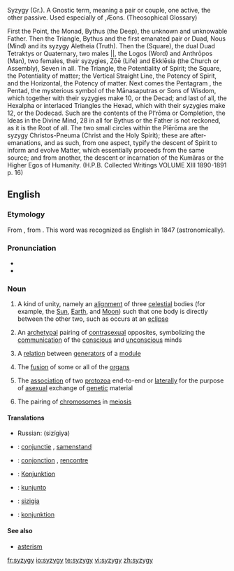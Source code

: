 {{was wotd|2006|January|28}}
Syzygy (Gr.). A Gnostic term, meaning a pair or couple, one active, the other passive. Used especially of ,Æons.         (Theosophical Glossary) 


First the Point, the Monad, Bythus (the Deep), the unknown and unknowable Father. Then the  Triangle, Bythus and the first emanated pair or Duad, Nous (Mind) and its syzygy Aletheia (Truth). Then the  (Square), the dual Duad Tetraktys or Quaternary, two males ||, the Logos (Word) and Anthrōpos (Man), two females, their syzygies, Zōē (Life) and Ekklēsia (the Church or Assembly), Seven in all. The Triangle, the Potentiality of Spirit; the Square, the Potentiality of matter; the Vertical Straight Line, the Potency of Spirit, and the Horizontal, the Potency of matter. Next comes the Pentagram , the Pentad, the mysterious symbol of the Mānasaputras or Sons of Wisdom, which together with their syzygies make 10, or the Decad; and last of all, the Hexalpha or interlaced Triangles the Hexad, which with their syzygies make 12, or the Dodecad. Such are the contents of the Pl‘rōma or Completion, the Ideas in the Divine Mind, 28 in all for Bythus or the Father is not reckoned, as it is the Root of all. The two small circles within the Plērōma are the syzygy Christos-Pneuma (Christ and the Holy Spirit); these are after-emanations, and as such, from one aspect, typify the descent of Spirit to inform and evolve Matter, which essentially proceeds from the same source; and from another, the descent or incarnation of the Kumāras or the Higher Egos of Humanity.   (H.P.B. Collected Writings VOLUME XIII 1890-1891 p. 16)





==English==

===Etymology===
From {{etyl|LL.}} {{term|syzygia||lang=la|conjunction}}, from {{etyl|grc|en}} {{term|σύζυγος||tr=syzygos|lang=grc|yoked together}}. This word was recognized as English in 1847 (astronomically).

===Pronunciation===
* {{SAMPA|/"sIz.IdZi/}}
* {{IPA|/'sɪz.ɪdʒi/}}

===Noun===
{{wikipedia}}
{{en-noun|syzyg|ies}}

# {{context|astronomy|astrology}} A kind of unity, namely an [[alignment]] of three [[celestial]] bodies (for example, the [[Sun]], [[Earth]], and [[Moon]]) such that one body is directly between the other two, such as occurs at an [[eclipse]]
# {{psychology}} An [[archetypal]] pairing of [[contrasexual]] opposites, symbolizing the [[communication]] of the [[conscious]] and [[unconscious]] minds
# {{mathematics}} A [[relation]] between [[generator|generators]] of a [[module]]
# {{medicine}} The [[fusion]] of some or all of the [[organs]]
# {{zoology}} The [[association]] of two [[protozoa]] end-to-end or [[laterally]] for the purpose of [[asexual]] exchange of [[genetic]] material
# {{zoology}} The pairing of [[chromosome|chromosomes]] in [[meiosis]]

====Translations====
{{trans-top|astronomical conjunction}}
* Russian: {{t+|ru|сизигия|f}} (sizígiya)
{{trans-mid}}
{{trans-bottom}}

{{checktrans-top}}
* {{ttbc|Dutch}}: [[conjunctie]] {{f}}, [[samenstand]] {{m}}
* {{ttbc|French}}: [[conjonction]] {{f}}, [[rencontre]] {{m}}
* {{ttbc|German}}: [[Konjunktion]] {{f}}
{{checktrans-mid}}
* {{ttbc|Ido}}: [[kunjunto]]
* {{ttbc|Italian}}: [[sizigia]] {{f}}
* {{ttbc|Swedish}}: [[konjunktion]] {{c}}
{{checktrans-bottom}}

====See also====
* [[asterism]]

[[fr:syzygy]]
[[io:syzygy]]
[[te:syzygy]]
[[vi:syzygy]]
[[zh:syzygy]]